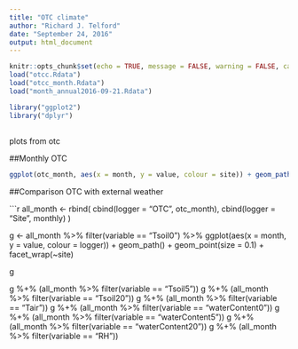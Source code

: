 ```yaml
---
title: "OTC climate"
author: "Richard J. Telford"
date: "September 24, 2016"
output: html_document
---
```


```r
knitr::opts_chunk$set(echo = TRUE, message = FALSE, warning = FALSE, cache = TRUE)
load("otcc.Rdata")
load("otcc_month.Rdata")
load("month_annual2016-09-21.Rdata")

library("ggplot2")
library("dplyr")
```

## 

plots from otc


##Monthly OTC

```r
ggplot(otc_month, aes(x = month, y = value, colour = site)) + geom_path() + geom_point(size = 0.1) + facet_wrap(~variable, scales = "free_y")
```

##Comparison OTC with external weather

```r

all_month <- rbind(
  cbind(logger = "OTC", otc_month),
  cbind(logger = "Site", monthly)
)

g <- all_month %>% filter(variable == "Tsoil0") %>% 
  ggplot(aes(x = month, y = value, colour = logger)) + 
    geom_path() + 
    geom_point(size = 0.1) +
    facet_wrap(~site)

g

g %+% (all_month %>% filter(variable == "Tsoil5"))
g %+% (all_month %>% filter(variable == "Tsoil20"))
g %+% (all_month %>% filter(variable == "Tair"))
g %+% (all_month %>% filter(variable == "waterContent0"))
g %+% (all_month %>% filter(variable == "waterContent5"))
g %+% (all_month %>% filter(variable == "waterContent20"))
g %+% (all_month %>% filter(variable == "RH"))
